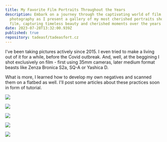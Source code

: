 ```yaml
---
title: My Favorite Film Portraits Throughout the Years
description: Embark on a journey through the captivating world of film
  photography as I present a gallery of my most cherished portraits shot on
  film, capturing timeless beauty and cherished moments over the years.
date: 2023-07-28T13:32:00.939Z
published: true
repository: tadeasf/tadeasfort.cz
---
```

I've been taking pictures actively since 2015. I even tried to make a living out of it for a while, before the Covid outbreak. And, well, at the beggining I shot exclusively on film - first using 35mm cameras, later medium format beasts like Zenza Bronica S2a, SQ-A or Yashica D.

What is more, I learned how to develop my own negatives and scanned them on a flatbed as well. I'll post some articles about these practices soon in form of tutorial.

![](https://res.cloudinary.com/ddw1u49ec/image/upload/v1690447713/tadeasfort.com/analog-28_oqaggz.jpg)

![](https://res.cloudinary.com/ddw1u49ec/image/upload/v1690447704/tadeasfort.com/analog-26_ciffyr.jpg)

![](https://res.cloudinary.com/ddw1u49ec/image/upload/v1690447723/tadeasfort.com/analog-19_lfpmum.jpg)

![](https://res.cloudinary.com/ddw1u49ec/image/upload/v1690447717/tadeasfort.com/analog-9_ytj7er.jpg)

![](https://res.cloudinary.com/ddw1u49ec/image/upload/v1690447721/tadeasfort.com/analog-60_l77rob.jpg)